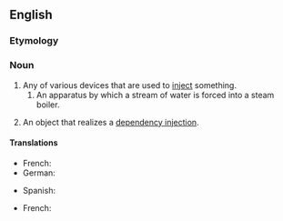 ==English==

===Etymology===
{{suffix|en|inject|or}}

===Noun===
{{wikipedia}}
{{en-noun}}

# Any of various devices that are used to [[inject]] something.
## An apparatus by which a stream of water is forced into a steam boiler.
# {{lb|en|object-oriented programming}} An object that realizes a [[dependency injection]].

====Translations====
{{trans-top|device used to inject}}
* French: {{t+|fr|injecteur|m}}
* German: {{t+|de|Einspritzdüse|f}}
{{trans-mid}}
* Spanish: {{t|es|inyector|m}}
{{trans-bottom}}

{{trans-top|object-oriented programming}}
* French: {{t+|fr|injecteur|m}}
{{trans-mid}}
{{trans-bottom}}